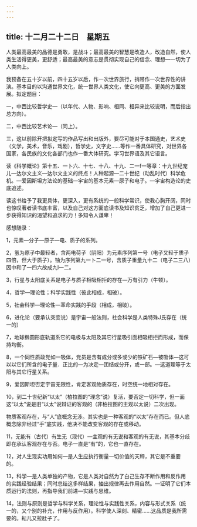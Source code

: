 ```yaml
---
---
---
```

title: 十二月二十二日　星期五
---




人类最高最美的品德是勇敢，是战斗；最高最美的智慧是改造人，改造自然，使人类生活得更美，更舒适；最高最美的意志是贯彻实现自己的信念、理想―一切为了人类向上。

我预备在五十岁以前，四十五岁以后，作一次世界旅行，捎带作一次世界性的讲演。基本目的以沟通世界文化，统一世界人类文化，使它向更高、更美的方面发展。拟定题目：

一，中西比较哲学史―（以年代、人物、影响、相同、相异来比较说明，而后指出总方向）。

二，中西比较艺术论―（同上）。

三，这以前除开把拟定写的作品写出和出版外，要尽可能对于本国通史，艺术史（文学，美术，音乐，戏剧），哲学史，文字史……等作一番具体研究，对世界各国家，各民族的文化各部门也作一番大体研究。学习世界语及其它语言。

读《科学概论》第十五、一卜六、十七、十八、十九、二一f一等章：十九世纪宠儿―达尔文主义―达尔文主义的终点！人种起源―二十世纪（动乱时代）科学危机。―爱因斯坦方法论的基础―宇宙的基本元素―原子和电子。―宇宙构造论的史底追述。

读这书给予了我更具体，更深入，更有系统的一般科学常识，使我心胸开阔，同时也惊叹著者读书底丰富，以及自己对这方面底读书及知识贫乏，增加了自己更进一步获得知识的渴望和追求的力！多知令人谦卑！

感想随录：

1，元素―分子―原子―电、质子的系列。

2，氢为原子中最轻者，含两电荷子（阴阳）为元素序列第一号（电子又轻于质子四倍，但大于质子）。铀为序列第九一卜二一号，含质子重量九十二（电子二三八）因中和了一四六故成九l一二。

3，行星与太阳底关系是电子与质子相吸相拒的存在―万有引力（牛顿）。

4，哲学―理论性；科学实践性（彼此相成，相破）。

5，社会科学―理论性―革命实践的手段（相成，相破）。

6，进化论（要承认突变说）是宇宙一般法则，社会科学是人类特殊J氏存在（统一的）

7，地球椭圆形底轨道系它的电极与太阳及其它行星吸引面相吸相拒而形成，而保持均衡。

8，一个同性质政党如一吸体，党员是含有成分或多或少的铁矿石―被吸体―这可以以它们所含的电子量．正比的―为决定―团结或分开，或一部。―这道理等于太阳与其它行星关系。

9，爱因斯坦否定宇宙无限性，肯定客观物质存在，时空统一地相对存在。

10，到二十世纪新“以太”（柏拉图的“理念”说）复活，要否定一切科学，但一面这“以太”说是旧“以太”说辩证的客观的（非柏拉图的主观以太说）二次出现。

物质客观存在，与“人”底概念无涉。其实也是一种客观的“以太”存在而已。但人底概念除非经过“手”底实践，他决不能改变客观的存在或移动。

11，无能有（古代）有生无（现代）―主观的有无说和客观的有无说，其基本分歧即在承认客观存在与否。电子一直是“有”的，它也一直存在。

12，对人生现实功用如何―是人生应执行衡量一切价值的天秤，其它是不重要的。

13，科学―是人类单独的产物，它是人类对自然为了白己生存不断作用和反作用的实践经验结果；同时总结这多样结果，抽出规律再去作用自然。―证明了它们本质运行的法则，再指导我们前进―实践与思维。

14，法则与原则是哲学与科学关系，理论性与实践性关系，内容与形式关系（统一的，又个别的补充，作用与反作用）。科学使人深刻、精密……这品质是我所需要的。耘儿又拉肚子了。